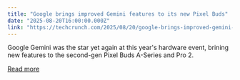 ```yaml
---
title: "Google brings improved Gemini features to its new Pixel Buds"
date: "2025-08-20T16:00:00.000Z"
link: "https://techcrunch.com/2025/08/20/google-brings-improved-gemini-features-to-its-new-pixel-buds/"
---
```


Google Gemini was the star yet again at this year's hardware event, brining new features to the second-gen Pixel Buds A-Series and Pro 2. 

[Read more](https://techcrunch.com/2025/08/20/google-brings-improved-gemini-features-to-its-new-pixel-buds/)
